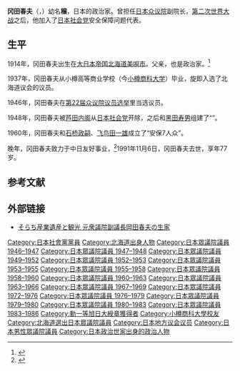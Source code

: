 {{Infobox Officeholder
| name = 岡田 春夫
| original_name = 岡田 穰
| image = 
| country = {{JPN}}
| office = {{JPN}}第53、54任[[眾議院_(日本)|眾議院]]副議長
| term_start = 1979年10月30日
| term_end = 1983年11月28日
| primeminister = 
|1blankname    = {{nowrap|[[眾議院議長_(日本)|議長]]}}
|1namedata     = [[灘尾弘吉|灘尾弘吉]]<br>[[福田一|福田一]]
| predecessor = {{link-ja|三宅正一|三宅正一}}
| successor = [[勝間田清一|勝間田清一]]
| office1 = {{JPN}}[[眾議院_(日本)|眾議院]]議員
|term_start1  = 1972年12月10日
|term_end1   = 1986年6月2日
|predecessor1 = 
|successor1   = 
|constituency1= {{link-ja|北海道第4區 (中選舉區)|北海道第4区 (中選挙区)|北海道第4區}}
|term_start2  = 1947年4月26日
|term_end2   = 1969年12月2日
|predecessor2 = 新設選區
|successor2   = 
|constituency2= {{link-ja|北海道第4區 (中選舉區)|北海道第4区 (中選挙区)|北海道第4區}}
| office3= {{EOJ}}[[眾議院_(日本)|眾議院]]議員
|term_start3  = 1946年4月11日
|term_end3   =1947年3月31日
|predecessor3 = 新設選區
|successor3   = 選區廢除
|constituency3= 北海道第1區
| office4 = {{flagicon|Hokkaido}}[[北海道議會|北海道議會]]議員
| term_start4 =  1940年8月10日
| term_end4 = 1945年11月15日
| predecessor4 =
| successor4 =
|constituency4=[[空知支廳|空知支廳]]選區
| birth_date = {{birth date|1914|6|14}}
| birth_place = {{EOJ}}[[北海道|北海道]][[空知郡|空知郡]][[沼貝村|沼貝村]]<br>（現[[美唄市|美唄市]]）
| death_date = {{death date and age|1991|11|6|1914|6|14}}
| death_place = 
| spouse = 
| children = 岡田宰（長子）<br>{{link-ja|岡田充|岡田充}}（次子）
| relatives=石澤千惠子（妹）<br>{{link-ja|石澤守雄|石澤守雄}}（妹夫）<br>[[岡田晃_(外交官)|岡田晃]]（弟）
| parents={{link-ja|岡田春夫 (一世)|岡田春夫 (初代)|第一代岡田春夫}}（父）
| party = （[[日本社会党|日本社会党]]→）<br />（{{link-ja|勞動者農民黨|労働者農民党}}→）<br />日本社会党
| alma_mater={{link-ja|小樽高等商業学校|小樽高等商業学校}}（現[[小樽商科大学|小樽商科大学]]）
| website=
}}
'''冈田春夫'''（{{lang-ja|'''岡田春夫'''}}，{{bd|1914年|6月14日|1991年|11月6日|catIdx=Okada Haruo}}）幼名'''穣'''，日本的政治家。曾担任[[日本众议院|日本众议院]]副院长，[[第二次世界大战|第二次世界大战]]之后，他加入了[[日本社会党|日本社会党]]安全保障问题代表。

==生平==
1914年，冈田春夫出生在[[大日本帝国|大日本帝国]][[北海道|北海道]][[美唄市|美唄市]]。父亲{{Link-ja|冈田春夫一世|岡田春夫 (初代)}}，也是政治家。<ref>{{cite web |url=http://qnck.cyol.com/html/2013-01/02/nw.D110000qnck_20130102_1-07.htm |title=政坛“拼爹”渐盛，日本靠“政二代”掌舵？ |accessdate=2013-1 |publisher=青年参考 |work= |language=zh-hans |archive-date=2014-05-02 |archive-url=https://web.archive.org/web/20140502003423/http://qnck.cyol.com/html/2013-01/02/nw.D110000qnck_20130102_1-07.htm |dead-url=no }}</ref>

1937年，冈田春夫从小樽高等商业学校（今[[小樽商科大学|小樽商科大学]]）毕业，旋即入选了北海道议会的议员。

1946年，冈田春夫在[[第22屆日本眾議院議員總選舉|第22届众议院议员选举]]里当选议员。

1948年，冈田春夫被[[芦田内阁|芦田内阁]]从[[日本社会党|日本社会党]]开除，之后和[[黑田壽男|黑田寿男]]组建了“{{Link-ja|劳动者农民党|労働者農民党}}”。

1960年，冈田春夫和[[石桥政嗣|石桥政嗣]]、[[飞鸟田一雄|飞鸟田一雄]]成立了“安保7人众”。

晚年，冈田春夫致力于中日友好事业，<ref>{{cite web |url=http://news.ifeng.com/history/shixueyuan/detail_2014_01/30/33503769_0.shtml |title=2013年12月底近代史研究所回赠日本友人数据资料 |accessdate=2014-1 |publisher=凤凰网 |work= |language=zh-hans |archive-date=2014-07-12 |archive-url=https://web.archive.org/web/20140712164112/http://news.ifeng.com/history/shixueyuan/detail_2014_01/30/33503769_0.shtml |dead-url=no }}</ref>1991年11月6日，冈田春夫去世，享年77岁。

==参考文献==
{{reflist}}

== 外部链接 ==
*{{ja icon}} [https://web.archive.org/web/20121125074130/http://www.sorachi.pref.hokkaido.jp/so-tssak/html/parts/08okadaharuo.html そらち産業遺産と観光 元衆議院副議長岡田春夫の生家]


{{start box}}
{{s-par}}
{{succession box 
| title  = {{Flagicon|日本}} 众议院副院长
| before = [[三宅正一|三宅正一]]
| years  = 第53到54届：1979年 - 1983年  
| after  = [[胜间田清一|胜间田清一]]
}}
{{end box}}



{{DEFAULTSORT:Okada Haruo}}
[[Category:日本社會黨黨員|Category:日本社會黨黨員]]
[[Category:北海道出身人物|Category:北海道出身人物]]
[[Category:日本眾議院議員_1946–1947|Category:日本眾議院議員 1946–1947]]
[[Category:日本眾議院議員_1947–1948|Category:日本眾議院議員 1947–1948]]
[[Category:日本眾議院議員_1949–1952|Category:日本眾議院議員 1949–1952]]
[[Category:日本眾議院議員_1952–1953|Category:日本眾議院議員 1952–1953]]
[[Category:日本眾議院議員_1953–1955|Category:日本眾議院議員 1953–1955]]
[[Category:日本眾議院議員_1955–1958|Category:日本眾議院議員 1955–1958]]
[[Category:日本眾議院議員_1958–1960|Category:日本眾議院議員 1958–1960]]
[[Category:日本眾議院議員_1960–1963|Category:日本眾議院議員 1960–1963]]
[[Category:日本眾議院議員_1963–1966|Category:日本眾議院議員 1963–1966]]
[[Category:日本眾議院議員_1967–1969|Category:日本眾議院議員 1967–1969]]
[[Category:日本眾議院議員_1972–1976|Category:日本眾議院議員 1972–1976]]
[[Category:日本眾議院議員_1976–1979|Category:日本眾議院議員 1976–1979]]
[[Category:日本眾議院議員_1979–1980|Category:日本眾議院議員 1979–1980]]
[[Category:日本眾議院議員_1980–1983|Category:日本眾議院議員 1980–1983]]
[[Category:日本眾議院議員_1983–1986|Category:日本眾議院議員 1983–1986]]
[[Category:勳一等旭日大綬章獲得者|Category:勳一等旭日大綬章獲得者]]
[[Category:小樽商科大學校友|Category:小樽商科大學校友]]
[[Category:北海道選出日本眾議院議員|Category:北海道選出日本眾議院議員]]
[[Category:日本地方议会议员|Category:日本地方议会议员]]
[[Category:日本男性眾議院議員|Category:日本男性眾議院議員]]
[[Category:日本政治世家出身的政治人物|Category:日本政治世家出身的政治人物]]